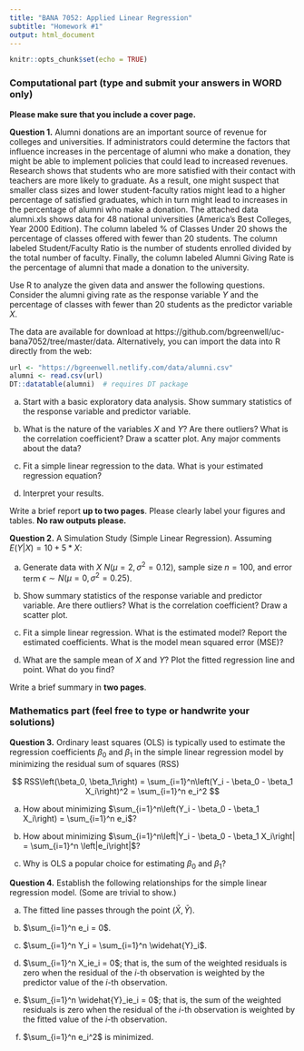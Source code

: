 ```yaml
---
title: "BANA 7052: Applied Linear Regression"
subtitle: "Homework #1"
output: html_document
---
```


```r
knitr::opts_chunk$set(echo = TRUE)
```

### Computational part (type and submit your answers in WORD only)

**Please make sure that you include a cover page.**

**Question 1.** Alumni donations are an important source of revenue for colleges and universities. If administrators could determine the factors that influence increases in the percentage of alumni who make a donation, they might be able to implement policies that could lead to increased revenues. Research shows that students who are more satisfied with their contact with teachers are more likely to graduate. As a result, one might suspect that smaller class sizes and lower student-faculty ratios might lead to a higher percentage of satisfied graduates, which in turn might lead to increases in the percentage of alumni who make a donation. The attached data alumni.xls shows data for 48 national universities (America’s Best Colleges, Year 2000 Edition). The column labeled % of Classes Under 20 shows the percentage of classes offered with fewer than 20 students. The column labeled Student/Faculty Ratio is the number of students enrolled divided by the total number of faculty. Finally, the column labeled Alumni Giving Rate is the percentage of alumni that made a donation to the university. 

Use R to analyze the given data and answer the following questions. Consider the alumni giving rate as the response variable $Y$ and the percentage of classes with fewer than 20 students as the predictor variable $X$.

The data are available for download at https://github.com/bgreenwell/uc-bana7052/tree/master/data. Alternatively, you can import the data into R directly from the web:

```r
url <- "https://bgreenwell.netlify.com/data/alumni.csv"
alumni <- read.csv(url)
DT::datatable(alumni)  # requires DT package
```

a)	Start with a basic exploratory data analysis. Show summary statistics of the response variable and predictor variable. 

b)	What is the nature of the variables $X$ and $Y$? Are there outliers? What is the correlation coefficient? Draw a scatter plot. Any major comments about the data?

c)	Fit a simple linear regression to the data. What is your estimated regression equation? 

d)	Interpret your results. 

Write a brief report **up to two pages**. Please clearly label your figures and tables. **No raw outputs please.**



**Question 2.** A Simulation Study (Simple Linear Regression). Assuming $E(Y|X)= 10 + 5 * X$:

a)	Generate data with $X ~ N\left(\mu = 2, \sigma^2 = 0.12\right)$, sample size $n = 100$, and error term $\epsilon \sim N\left(\mu = 0, \sigma^2 = 0.25\right)$. 

b)	Show summary statistics of the response variable and predictor variable. Are there outliers? What is the correlation coefficient? Draw a scatter plot.

c)	Fit a simple linear regression. What is the estimated model? Report the estimated coefficients.  What is the model mean squared error (MSE)?

d)	What are the sample mean of $X$ and $Y$? Plot the fitted regression line and point. What do you find?

Write a brief summary in **two pages**. 


### Mathematics part (feel free to type or handwrite your solutions)

**Question 3.** Ordinary least squares (OLS) is typically used to estimate the regression coefficients $\beta_0$ and $\beta_1$ in the simple linear regression model by minimizing the residual sum of squares (RSS)

$$
RSS\left(\beta_0, \beta_1\right) = \sum_{i=1}^n\left(Y_i - \beta_0 - \beta_1 X_i\right)^2 = \sum_{i=1}^n e_i^2
$$

a) How about minimizing $\sum_{i=1}^n\left(Y_i - \beta_0 - \beta_1 X_i\right) = \sum_{i=1}^n e_i$?

b) How about minimizing $\sum_{i=1}^n\left|Y_i - \beta_0 - \beta_1 X_i\right| = \sum_{i=1}^n \left|e_i\right|$?

c) Why is OLS a popular choice for estimating $\beta_0$ and $\beta_1$?


**Question 4.** Establish the following relationships for the simple linear regression model. (Some are trivial to show.)

a) The fitted line passes through the point $\left(\bar{X}, \bar{Y}\right)$.

b) $\sum_{i=1}^n e_i = 0$.

c) $\sum_{i=1}^n Y_i = \sum_{i=1}^n \widehat{Y}_i$.

d) $\sum_{i=1}^n X_ie_i = 0$; that is, the sum of the weighted residuals is zero when the residual of the *i*-th observation is weighted by the predictor value of the *i*-th observation.

e) $\sum_{i=1}^n \widehat{Y}_ie_i = 0$; that is, the sum of the weighted residuals is zero when the residual of the *i*-th observation is weighted by the fitted value of the *i*-th observation.

f) $\sum_{i=1}^n e_i^2$ is minimized.
